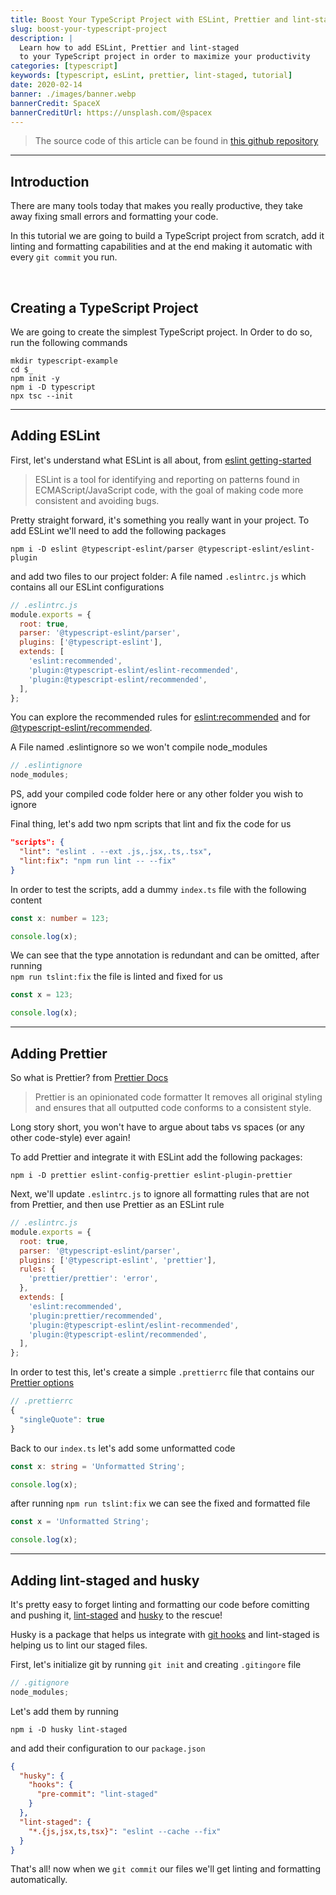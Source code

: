 ```yaml
---
title: Boost Your TypeScript Project with ESLint, Prettier and lint-staged
slug: boost-your-typescript-project
description: |
  Learn how to add ESLint, Prettier and lint-staged 
  to your TypeScript project in order to maximize your productivity
categories: [typescript]
keywords: [typescript, esLint, prettier, lint-staged, tutorial]
date: 2020-02-14
banner: ./images/banner.webp
bannerCredit: SpaceX
bannerCreditUrl: https://unsplash.com/@spacex
---
```


> The source code of this article can be found in [this github repository](https://github.com/talohana/typescript-linting-example)

---

## Introduction

There are many tools today that makes you really productive, they take away fixing small errors and formatting your code.

In this tutorial we are going to build a TypeScript project from scratch, add it linting and formatting capabilities
and at the end making it automatic with every `git commit` you run.

<br />

## Creating a TypeScript Project

We are going to create the simplest TypeScript project. In Order to do so, run the following commands

```shell
mkdir typescript-example
cd $_
npm init -y
npm i -D typescript
npx tsc --init
```

---

## Adding ESLint

First, let's understand what ESLint is all about, from [eslint getting-started](https://eslint.org/docs/user-guide/getting-started)

> ESLint is a tool for identifying and reporting on patterns found in
> ECMAScript/JavaScript code, with the goal of making code more consistent and avoiding bugs.

Pretty straight forward, it's something you really want in your project.
To add ESLint we'll need to add the following packages

```shell
npm i -D eslint @typescript-eslint/parser @typescript-eslint/eslint-plugin
```

and add two files to our project folder:
A file named `.eslintrc.js` which contains all our ESLint configurations

```js
// .eslintrc.js
module.exports = {
  root: true,
  parser: '@typescript-eslint/parser',
  plugins: ['@typescript-eslint'],
  extends: [
    'eslint:recommended',
    'plugin:@typescript-eslint/eslint-recommended',
    'plugin:@typescript-eslint/recommended',
  ],
};
```

You can explore the recommended rules for
[eslint:recommended](https://github.com/typescript-eslint/typescript-eslint/tree/master/packages/eslint-plugin)
and for
[@typescript-eslint/recommended](https://eslint.org/docs/rules/).

A File named .eslintignore so we won't compile node_modules

```js
// .eslintignore
node_modules;
```

PS, add your compiled code folder here or any other folder you wish to ignore

Final thing, let's add two npm scripts that lint and fix the code for us

```json
"scripts": {
  "lint": "eslint . --ext .js,.jsx,.ts,.tsx",
  "lint:fix": "npm run lint -- --fix"
}
```

In order to test the scripts, add a dummy `index.ts` file with the following content

```ts
const x: number = 123;

console.log(x);
```

We can see that the type annotation is redundant and can be omitted, after running  
`npm run tslint:fix` the file is linted and fixed for us

```ts
const x = 123;

console.log(x);
```

---

## Adding Prettier

So what is Prettier? from [Prettier Docs](https://prettier.io/docs/en/index.html)

> Prettier is an opinionated code formatter
> It removes all original styling and ensures that all outputted code conforms to a consistent style.

Long story short, you won't have to argue about tabs vs spaces (or any other code-style) ever again!

To add Prettier and integrate it with ESLint add the following packages:

```shell
npm i -D prettier eslint-config-prettier eslint-plugin-prettier
```

Next, we'll update `.eslintrc.js` to ignore all formatting rules that are not from Prettier, and then use Prettier as an ESLint rule

```js
// .eslintrc.js
module.exports = {
  root: true,
  parser: '@typescript-eslint/parser',
  plugins: ['@typescript-eslint', 'prettier'],
  rules: {
    'prettier/prettier': 'error',
  },
  extends: [
    'eslint:recommended',
    'plugin:prettier/recommended',
    'plugin:@typescript-eslint/eslint-recommended',
    'plugin:@typescript-eslint/recommended',
  ],
};
```

In order to test this, let's create a simple `.prettierrc` file that contains our [Prettier options](https://prettier.io/docs/en/options.html)

```js
// .prettierrc
{
  "singleQuote": true
}
```

Back to our `index.ts` let's add some unformatted code

```ts
const x: string = 'Unformatted String';

console.log(x);
```

after running `npm run tslint:fix` we can see the fixed and formatted file

```ts
const x = 'Unformatted String';

console.log(x);
```

---

## Adding lint-staged and husky

It's pretty easy to forget linting and formatting our code before comitting and pushing it, [lint-staged](https://github.com/okonet/lint-staged) and [husky](https://github.com/typicode/husky) to the rescue!

Husky is a package that helps us integrate with [git hooks](https://git-scm.com/book/en/v2/Customizing-Git-Git-Hooks) and lint-staged is helping us to lint our staged files.

First, let's initialize git by running `git init` and creating `.gitingore` file

```js
// .gitignore
node_modules;
```

Let's add them by running

```shell
npm i -D husky lint-staged
```

and add their configuration to our `package.json`

```json
{
  "husky": {
    "hooks": {
      "pre-commit": "lint-staged"
    }
  },
  "lint-staged": {
    "*.{js,jsx,ts,tsx}": "eslint --cache --fix"
  }
}
```

That's all! now when we `git commit` our files we'll get linting and formatting automatically.
